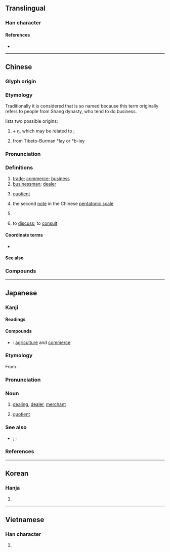 {{character info/new}}
==Translingual==
{{stroke order|type=animate}}

===Han character===
{{Han char|rn=30|rad=口|as=08|sn=11|four=00227|canj=YCBR|ids=⿱⿱亠丷冏}}

====References====
* {{Han ref|kx=0194.320|dkj=03803|dj=0415.090|hdz=10288.060|uh=5546|ud=21830|bh=B0D3|bd=45267}}

----

==Chinese==
{{zh-forms}}

===Glyph origin===
{{Han etym}}
===Etymology===
Traditionally it is considered that {{zh-l|商人}} is so named because this term originally refers to people from Shang dynasty, who tend to do business.

{{zh-ref|Schuessler, 2007}} lists two possible origins:

# {{och-l|賒}} + ŋ, which may be related to {{cog|th|แลก}};
# from Tibeto-Burman *lay or *b-ley

===Pronunciation===
{{zh-pron
|m=shāng
|m-s=sang1
|c=soeng1
|h=pfs=sông
|md=siŏng
|mn=qz,tw,xm:siong/zz:siang
|w=1saan
|mc=y
|oc=y
|cat=n,pn,v
}}

===Definitions===
{{zh-hanzi}}

# [[trade]]; [[commerce]]; [[business]]
# [[businessman]]; [[dealer]]
# {{lb|zh|mathematics}} [[quotient]]
#: {{zh-x|6 除 2 的 商 是 3|the '''quotient''' of 6 divided by 2 is 3}}
# {{lb|zh|music}} the second [[note]] in the Chinese [[pentatonic scale]]
# {{zh-div|朝}} {{w|Shang Dynasty}}
# to [[discuss]]; to [[consult]]

====Coordinate terms====
* {{list:Chinese pentatonic scale/zh}}

====See also====
{{zh-Chinese dynasties}}

===Compounds===
{{zh-der|商展|商品檢驗|商書|商風|商湯|商股|商用|宮商|商埠|動如參商|商業|商飆|奸商|情趣商店|商譽|代銷商|商討|免稅商店|商業設計|券商|商法|供應商|情商|商戰|商標法|古董商|商務仲裁|商購|商檢|中間商|商計|參商|商會|中心商品|商亭|商訂|僑商|工商社會|工商黃頁|商榷|情緒智商|包商|代理商|商行|商圈|商號|從商|商情|商功|商業銀行|婉商|建商|商談|商朝|商蚷|商務|商頌|商品情報|商量|平價商店|商品|在商言商|巨商|工商業|少商|廠商|商旅|商紂|便利商店|富商大賈|富商|密商|家商|官督商辦|官商合辦|官商勾結|商洽|引商刻羽|商借|中盤商|士農工商|商家|五口通商|國際商展|商旅店|商山四皓|客商|商謎|商隊|商販|商調|商船|商約|商秋|商略|商歌|商標|商業影片|商數|商店|商定|商品條碼|商兌|商事|官商|商業區|商科|商女|商議|一片宮商|外商|商人|協商|友誼商店|商場|共商大計|商儈|中華商場|商賈|工商階級|商港|商酌|招商店|殷商|教育商數|清商樂|招商局|熟商量|海商|水商|沒商量|相商|磋商|研商|海商法|洽商|承包商|洋商陸|片商|略無參商|私商|營商|特約商店|清商|承銷商|批發商|會商|書商|智商|智力商數|舶商|茶商|費商量|諮商|鹽商|紳商|通商港|行口商|網路商場|連鎖商店|臺商|經商|通商|美商|紅頂商人|高商|籌商|行商|巡商|管商|補助商業|郵購商店|製造商|通商條約|網路商機|藥商|金融商品|通商口岸|賈儒商秀|貿易商|零售商|青年商店|註冊商標|經銷商}}

{{zh-cat|Beginning}}

----

==Japanese==

===Kanji===
{{ja-kanji|grade=3|rs=口08}}

====Readings====
{{ja-readings
|goon=しょう<しやう
|kanon=しょう<しやう
|kun=あきな-う<あきな-ふ
}}

====Compounds====
{{der-top|Compounds}}
* {{ja-r|農商|のうしょう}}: [[agriculture]] and [[commerce]]
{{der-bottom}}

{{wikipedia|lang=ja}}
{{ja-kanjitab|しょう|yomi=o}}

===Etymology===
From {{etyl|ltc|ja|sort=しょう}} {{m|zh|商|tr=syang||commerce}}.

===Pronunciation===
{{ja-pron|y=o|しょう|acc=1|acc_ref=DJR}}

===Noun===
{{ja-noun|しょう|hhira=しやう}}

# [[dealing]], [[dealer]], [[merchant]]
# {{lb|ja|arithmetic|sort=しょう}} [[quotient]]

===See also===
* {{ja-r|被除数|ひじょすう}}; {{ja-r|除数|じょすう}}; {{ja-r|剰余|じょうよ}}

===References===
<references/>

----

==Korean==

===Hanja===
{{ko-hanja|hangeul=상}}

# {{defn|lang=ko|sort=口08}}

----

==Vietnamese==

===Han character===
{{vi-hantu|[[thương]]}}

# {{defn|lang=vi|sort=口08}}